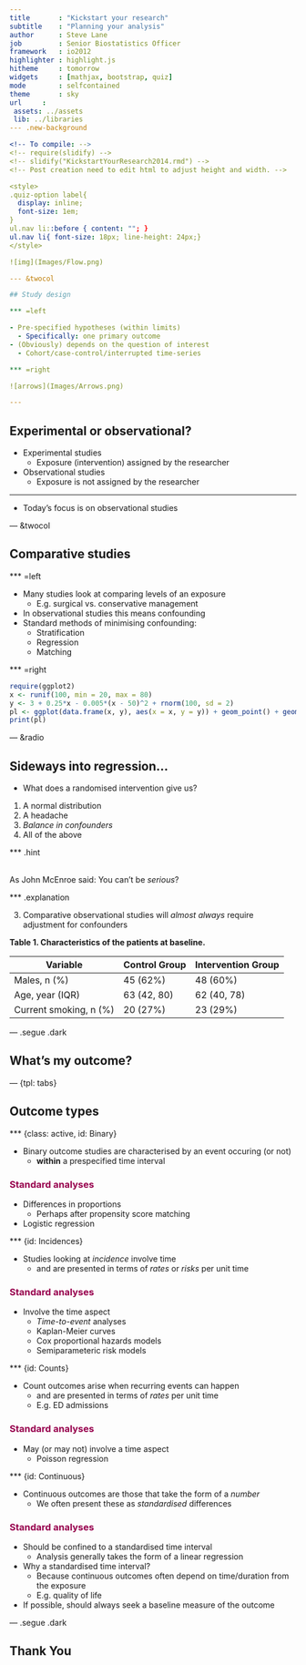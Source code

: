 ```yaml
---
title		: "Kickstart your research"
subtitle	: "Planning your analysis"
author		: Steve Lane
job         : Senior Biostatistics Officer
framework	: io2012
highlighter	: highlight.js
hitheme		: tomorrow
widgets		: [mathjax, bootstrap, quiz]
mode		: selfcontained
theme		: sky
url		:
 assets: ../assets
 lib: ../libraries
--- .new-background

<!-- To compile: -->
<!-- require(slidify) -->
<!-- slidify("KickstartYourResearch2014.rmd") -->
<!-- Post creation need to edit html to adjust height and width. -->

<style>
.quiz-option label{
  display: inline;
  font-size: 1em;
}
ul.nav li::before { content: ""; }  
ul.nav li{ font-size: 18px; line-height: 24px;}
</style>

![img](Images/Flow.png)

--- &twocol

## Study design

*** =left

- Pre-specified hypotheses (within limits)
  - Specifically: one primary outcome
- (Obviously) depends on the question of interest
  - Cohort/case-control/interrupted time-series

*** =right

![arrows](Images/Arrows.png)

---
```


## Experimental or observational?

- Experimental studies
  - Exposure (intervention) assigned by the researcher
- Observational studies
  - Exposure is not assigned by the researcher

<hr size=4px color="#97004D">

- Today's focus is on observational studies

--- &twocol

## Comparative studies

*** =left

- Many studies look at comparing levels of an exposure
  - E.g. surgical vs. conservative management
- In observational studies this means <a rel="popover"
  data-content="Independent (causal) risk factor, that is also associated with
  the exposure of interest, but not an intermediate on the causal pathway"
  data-original-title="Confounding" id='example'>confounding</a>
- Standard methods of minimising confounding:
  - Stratification
  - Regression
  - Matching

*** =right

```r
require(ggplot2)
x <- runif(100, min = 20, max = 80)
y <- 3 + 0.25*x - 0.005*(x - 50)^2 + rnorm(100, sd = 2)
pl <- ggplot(data.frame(x, y), aes(x = x, y = y)) + geom_point() + geom_smooth()
print(pl)
```

--- &radio

## Sideways into regression...
<!-- Make this a quiz slide? -->
- What does a randomised intervention give us?

1. A normal distribution
2. A headache
3. _Balance in confounders_
4. All of the above

*** .hint

<br>
As John McEnroe said: You can't be *serious*?

*** .explanation

<ol start=3 type="1">
<li>Comparative observational studies will <em>almost always</em> require adjustment
for confounders</li>
</ol>

<span style="font-weight:bold">Table 1. Characteristics of the patients at
baseline.</span>

| Variable | Control Group | Intervention Group |
| --- | --- | --- |
| Males, n (%)  | 45 (62%) | 48 (60%) |
| Age, year (IQR) | 63 (42, 80) | 62 (40, 78) |
| Current smoking, n (%) | 20 (27%) | 23 (29%) |

--- .segue .dark

## What's my outcome?

--- {tpl: tabs}

## Outcome types

*** {class: active, id: Binary}

- Binary outcome studies are characterised by an event occuring (or not)
  - **within** a prespecified time interval

### <span style="color:#97004D">Standard analyses</span>

- Differences in proportions
  - Perhaps after propensity score matching
- Logistic regression

*** {id: Incidences}

- Studies looking at *incidence* involve time
  - and are presented in terms of *rates* or *risks* per unit time

### <span style="color:#97004D">Standard analyses</span>

- Involve the time aspect
  - *Time-to-event* analyses
  - Kaplan-Meier curves
  - Cox proportional hazards models
  - Semiparameteric risk models

*** {id: Counts}

- Count outcomes arise when recurring events can happen
  - and are presented in terms of *rates* per unit time
  - E.g. ED admissions

### <span style="color:#97004D">Standard analyses</span>

- May (or may not) involve a time aspect
  - Poisson regression

*** {id: Continuous}

- Continuous outcomes are those that take the form of a *number*
  - We often present these as *standardised* differences

### <span style="color:#97004D">Standard analyses</span>

- Should be confined to a standardised time interval
  - Analysis generally takes the form of a linear regression
- Why a standardised time interval?
  - Because continuous outcomes often depend on time/duration from the exposure
  - E.g. quality of life
- If possible, should always seek a baseline measure of the outcome

--- .segue .dark

## Thank You

